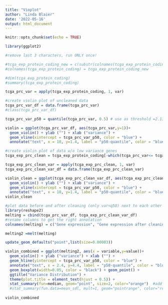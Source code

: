 ```yaml
---
title: "Vioplot"
author: "Linda Blaier"
date: '2022-05-16'
output: html_document
---
```


```r
knitr::opts_chunk$set(echo = TRUE)
```

```r
library(ggplot2)
```

```r
#remove last 3 characters, run ONLY once!

#tcga_exp_protein_coding_new = c(substr(colnames(tcga_exp_protein_coding),1, #nchar(colnames(tcga_exp_protein_coding))-3))
#colnames(tcga_exp_protein_coding) = tcga_exp_protein_coding_new

#dim(tcga_exp_protein_coding)
#summary(tcga_exp_protein_coding)

tcga_prc_var = apply(tcga_exp_protein_coding, 1, var)
```


```r
#create violin plot of uncleaned data
tcga_prc_var_df = data.frame(tcga_prc_var)
#class(tcga_prc_var_df)

tcga_prc_var_p50 = quantile(tcga_prc_var, 0.5) # use as threshold =2.13 --> cuts out half of the genes (19566 --> 9783)

violin = ggplot(tcga_prc_var_df, aes(tcga_prc_var,y=1))+
  geom_violin() + ylab ("") + xlab ("variance") +
  geom_vline(xintercept = tcga_prc_var_p50, color = "blue") +
  annotate("text", x = 10, y=1.4, label = "p50-quantile", color = "blue")

#create violin plot of data w/o low variance genes
tcga_exp_prc_clean = tcga_exp_protein_coding[-which(tcga_prc_var<= tcga_prc_var_p50),] #--> 9783 genes

tcga_exp_prc_clean_var = apply(tcga_exp_prc_clean, 1, var)
tcga_exp_prc_clean_var_df = data.frame(tcga_exp_prc_clean_var)

violin_clean = ggplot(tcga_exp_prc_clean_var_df, aes(tcga_exp_prc_clean_var,y=1))+
  geom_violin() + ylab ("") + xlab ("variance") +
  geom_vline(xintercept = tcga_prc_var_p50, color = "blue") +
  annotate("text", x = 10, y=1.4, label = "p50-quantile", color = "blue")
violin_clean
```


```r
#plot data before and after cleaning (only var<q50) next to each other
library(reshape2)
melting = cbind(tcga_prc_var_df, tcga_exp_prc_clean_var_df)
#rename columns to get the right annotation
colnames(melting) = c("Gene expression", "Gene expression after cleaning")

melting2 =melt(melting)

update_geom_defaults("point",list(size=0.00003))

violin_combined = ggplot(melting2, aes(x = variable,y=value))+
  geom_violin() + ylab ("variance") + xlab ("") + 
  geom_hline(yintercept = tcga_prc_var_p50, color = "blue") +
  annotate("text", x = 2.4, y=4.4, label = "p50-quantile", color = "blue") + #add p50-quantile 
  geom_boxplot(width=0.05, color = "black") + geom_point() +
  ggtitle("Variance Distribution") +
  theme(plot.title = element_text(hjust = 0.5)) +
  stat_summary(fun=median, geom="point", size=2, color="orange")  #add median
  #stat_summary(fun.data=mean_sdl, mult=1, geom="pointrange", color="red")
  
violin_combined
```







